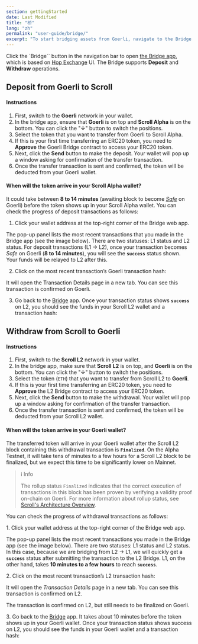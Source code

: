 ```yaml
---
section: gettingStarted
date: Last Modified
title: "桥"
lang: "zh"
permalink: "user-guide/bridge/"
excerpt: "To start bridging assets from Goerli, navigate to the Bridge app."
---
```



Click the `Bridge`` button in the navigation bar to open [the Bridge app](https://scroll.io/alpha/bridge), which is based on [Hop Exchange]('https://hop.exchange/') UI. The Bridge supports **Deposit** and **Withdraw** operations.

## Deposit from Goerli to Scroll

#### Instructions

1. First, switch to the **Goerli** network in your wallet.&#x20;
2. In the bridge app, ensure that **Goerli** is on top and **Scroll Alpha** is on the bottom. You can click the "**↓**" button to switch the positions.
3. Select the token that you want to transfer from Goerli to Scroll Alpha.&#x20;
4. If this is your first time transferring an ERC20 token, you need to **Approve** the Goerli Bridge contract to access your ERC20 token.
5. Next, click the **Send** button to make the deposit. Your wallet will pop up a window asking for confirmation of the transfer transaction.
6. Once the transfer transaction is sent and confirmed, the token will be deducted from your Goerli wallet.

#### When will the token arrive in your Scroll Alpha wallet?

It could take between **8 to 14 minutes** (awaiting block to become [_Safe_](https://www.alchemy.com/overviews/ethereum-commitment-levels#what-are-ethereum-commitment-levels) on Goerli) before the token shows up in your Scroll Alpha wallet. You can check the progress of deposit transactions as follows:

1. Click your wallet address at the top-right corner of the Bridge web app.&#x20;

<ClickToZoom src={bridge1} />

The pop-up panel lists the most recent transactions that you made in the Bridge app (see the image below). There are two statuses: L1 status and L2 status. For deposit transactions (L1 -> L2), once your transaction becomes _Safe_ on Goerli (**8 to 14 minutes**), you will see the **`success`** status shown. Your funds will be relayed to L2 after this.

2. Click on the most recent transaction’s Goerli transaction hash:

<ClickToZoom src={bridge2} />

It will open the Transaction Details page in a new tab. You can see this transaction is confirmed on Goerli.

<ClickToZoom src={bridge3} />

3. Go back to the [Bridge](https://scroll.io/alpha/bridge) app. Once your transaction status shows **`success`** on L2, you should see the funds in your Scroll L2 wallet and a transaction hash:&#x20;

<ClickToZoom src={bridge4} />

## Withdraw from Scroll to Goerli

#### Instructions

1. First, switch to the **Scroll L2** network in your wallet.&#x20;
2. In the bridge app, make sure that **Scroll L2** is on top, and **Goerli** is on the bottom. You can click the "**↓**" button to switch the positions.
3. Select the token (`ETH`) that you want to transfer from Scroll L2 to **Goerli**.&#x20;
4. If this is your first time transferring an ERC20 token, you need to **Approve** the L2 Bridge contract to access your ERC20 token.
5. Next, click the **Send** button to make the withdrawal. Your wallet will pop up a window asking for confirmation of the transfer transaction.
6. Once the transfer transaction is sent and confirmed, the token will be deducted from your Scroll L2 wallet.

#### When will the token arrive in your Goerli wallet?

The transferred token will arrive in your Goerli wallet after the Scroll L2 block containing this withdrawal transaction is **`Finalized`**. On the Alpha Testnet, it will take tens of minutes to a few hours for a Scroll L2 block to be finalized, but we expect this time to be significantly lower on Mainnet.

> ℹ️ Info
>
> The rollup status `Finalized` indicates that the correct execution of transactions in this block has been proven by verifying a validity proof on-chain on Goerli. For more information about rollup status, see [Scroll's Architecture Overview](https://scroll.mirror.xyz/nDAbJbSIJdQIWqp9kn8J0MVS4s6pYBwHmK7keidQs-k).

You can check the progress of withdrawal transactions as follows:

1\. Click your wallet address at the top-right corner of the Bridge web app.&#x20;

<ClickToZoom src={bridge5} />

The pop-up panel lists the most recent transactions you made in the Bridge app (see the image below). There are two statuses: L1 status and L2 status. In this case, because we are bridging from L2 -> L1, we will quickly get a **`success`** status after submitting the transaction to the L2 Bridge. L1, on the other hand, takes **10 minutes to a few hours** to reach **`success`**.

2\. Click on the most recent transaction’s L2 transaction hash:

<ClickToZoom src={bridge6} />

It will open the _Transaction Details_ page in a new tab. You can see this transaction is confirmed on L2.

<ClickToZoom src={bridge7} />

The transaction is confirmed on L2, but still needs to be finalized on Goerli.

3\. Go back to the [Bridge](https://scroll.io/alpha/bridge) app. It takes about 10 minutes before the token shows up in your Goerli wallet. Once your transaction status shows success on L2, you should see the funds in your Goerli wallet and a transaction hash:

<ClickToZoom src={bridge8} />
